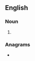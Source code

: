 ==English==

===Noun===
{{head|en|noun plural form}}

# {{plural of|proclamation|lang=en}}

===Anagrams===
* {{l|en|prolactinomas}}